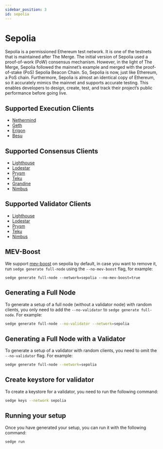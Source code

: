 ```yaml
---
sidebar_position: 3
id: sepolia
---
```


# Sepolia

Sepolia is a permissioned Ethereum test network. It is one of the testnets that is maintained after The Merge. The initial version of Sepolia used a proof-of-work (PoW) consensus mechanism. However, in the light of The Merge, Sepolia followed the mainnet’s example and merged with the proof-of-stake (PoS) Sepolia Beacon Chain. So, Sepolia is now, just like Ethereum, a PoS chain. Furthermore, Sepolia is almost an identical copy of Ethereum, so it accurately mimics the mainnet and supports accurate testing. This enables developers to design, create, test, and track their project’s public performance before going live. 

## Supported Execution Clients
- [Nethermind](https://docs.nethermind.io/)
- [Geth](https://geth.ethereum.org/docs/)
- [Erigon](https://github.com/ledgerwatch/erigon)
- [Besu](https://besu.hyperledger.org/en/stable/)

## Supported Consensus Clients
- [Lighthouse](https://lighthouse-book.sigmaprime.io/)
- [Lodestar](https://chainsafe.github.io/lodestar/)
- [Prysm](https://docs.prylabs.network/docs/getting-started/)
- [Teku](https://docs.teku.consensys.net/en/latest/)
- [Grandine](https://docs.grandine.io/)
- [Nimbus](https://nimbus.guide/)

## Supported Validator Clients
- [Lighthouse](https://lighthouse-book.sigmaprime.io/)
- [Lodestar](https://chainsafe.github.io/lodestar/)
- [Prysm](https://docs.prylabs.network/docs/getting-started/)
- [Teku](https://docs.teku.consensys.net/en/latest/)
- [Nimbus](https://nimbus.guide/)

## MEV-Boost

We support [mev-boost](https://github.com/flashbots/mev-boost) on sepolia by default, in case you want to remove it,
run `sedge generate full-node` using the `--no-mev-boost` flag, for example:

```
sedge generate full-node --network=sepolia --no-mev-boost=true
```

## Generating a Full Node

To generate a setup of a full node (without a validator node) with random clients, you only need to add the `--no-validator` to `sedge generate full-node`. For example:

```bash
sedge generate full-node --no-validator --network=sepolia
```

## Generating a Full Node with a Validator

To generate a setup of a validator with random clients, you need to omit the `--no-validator` flag. For example:

```bash
sedge generate full-node --network=sepolia
```

## Create keystore for validator

To create a keystore for a validator, you need to run the following command:

```bash
sedge keys --network sepolia
```

## Running your setup

Once you have generated your setup, you can run it with the following command:

```
sedge run
```